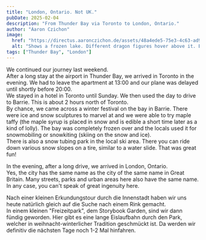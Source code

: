 ```yaml
---
title: "London, Ontario. Not UK."
pubDate: 2025-02-04
description: "From Thunder Bay via Toronto to London, Ontario."
author: "Aaron Czichon"
image:
  href: "https://directus.aaronczichon.de/assets/48a4ede5-75e3-4c63-ad9f-6a3af0ddbe7d.jpg?quality=70&width=1600"
  alt: "Shows a frozen lake. Different dragon figures hover above it. Behind it is a city with residential buildings. Some people are standing on the lake."
tags: ["Thunder Bay", "London"]
---
```



We continued our journey last weekend.   
After a long stay at the airport in Thunder Bay, we arrived in Toronto in the evening. We had to leave the apartment at 13:00 and our plane was delayed until shortly before 20:00.   
We stayed in a hotel in Toronto until Sunday. We then used the day to drive to Barrie. This is about 2 hours north of Toronto.   
By chance, we came across a winter festival on the bay in Barrie. There were ice and snow sculptures to marvel at and we were able to try maple taffy (the maple syrup is placed in snow and is edible a short time later as a kind of lolly). The bay was completely frozen over and the locals used it for snowmobiling or snowkiting (skiing on the snow and ice).    
There is also a snow tubing park in the local ski area. There you can ride down various snow slopes on a tire, similar to a water slide. That was great fun!  

In the evening, after a long drive, we arrived in London, Ontario.   
Yes, the city has the same name as the city of the same name in Great Britain. Many streets, parks and urban areas here also have the same name. In any case, you can't speak of great ingenuity here.   

Nach einer kleinen Erkundungstour durch die Innenstadt haben wir uns heute natürlich gleich auf die Suche nach einem Rink gemacht.   
In einem kleinen "Freizeitpark", dem Storybook Garden, sind wir dann fündig geworden. Hier gibt es eine lange Eislaufbahn durch den Park, welcher in weihnacht-winterlicher Tradition geschmückt ist. Da werden wir definitiv die nächsten Tage noch 1-2 Mal hinfahren.